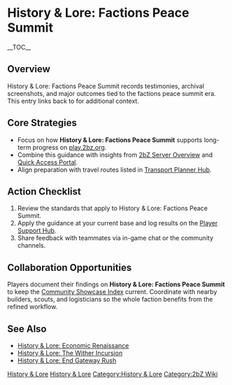 {{Short description|History & Lore: Factions Peace Summit records testimonies, archival screenshots, and major outcomes tied to the factions peace summit era}}
= History & Lore: Factions Peace Summit =
{{2bZ Navbox}}
__TOC__

== Overview ==
History & Lore: Factions Peace Summit records testimonies, archival screenshots, and major
outcomes tied to the factions peace summit era. This entry links back to
[[Category:History & Lore|History & Lore]] for additional context.

== Core Strategies ==
* Focus on how '''History & Lore: Factions Peace Summit''' supports long-term progress on [[play.2bz.org]].
* Combine this guidance with insights from [[2bZ Server Overview]] and [[Quick Access Portal]].
* Align preparation with travel routes listed in [[Transport Planner Hub]].

== Action Checklist ==
# Review the [[Category:History & Lore|History & Lore]] standards that apply to History & Lore: Factions Peace Summit.
# Apply the guidance at your current base and log results on the [[Player Support Hub]].
# Share feedback with teammates via in-game chat or the community channels.

== Collaboration Opportunities ==
Players document their findings on '''History & Lore: Factions Peace Summit''' to keep the
[[Community Showcase Index]] current. Coordinate with nearby builders, scouts, and
logisticians so the whole faction benefits from the refined workflow.

== See Also ==
* [[History & Lore: Economic Renaissance]]
* [[History & Lore: The Wither Incursion]]
* [[History & Lore: End Gateway Rush]]

[[Category:History & Lore]]
[[Category:2bZ Wiki]]
